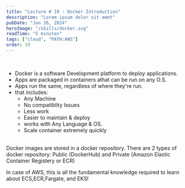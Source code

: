 ```yaml
---
title: "Lecture # 19 : Docker Introduction"
description: "Lorem ipsum dolor sit amet"
pubDate: "Jan 26, 2024"
heroImage: "/skills/docker.svg"
readTime: "5 minutes"
tags: ["cloud", "PATH:AWS"]
order: 19
---
```



<Section link="docker-intro" title="Introduction" />
<br />

- Docker is a software Development platform to deploy applications.
- Apps are packaged in containers athat can be run on any O.S.
- Apps run the same, regardless of where they're run.
- that includes:
  - Any Machine
  - No compatiblity Issues
  - Less work
  - Easier to maintain & deploy
  - works with Any Language & OS.
  - Scale container extremely quickly

<br />
<Section link="docker-image-storage" title="Where are docker Images Stored?" />
Docker images are stored in a docker repository. There are 2 types of docker repository:
Public (DockerHub) and Private (Amazon Elastic Container Registery or ECR)

In case of AWS, this is all the fundamental knowledge required to learn about ECS,ECR,Fargate, and EKS!
